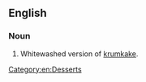 {{also|crum cake}}
==English==

===Noun===
{{en-noun}}

# Whitewashed version of [[krumkake]].

[[Category:en:Desserts]]